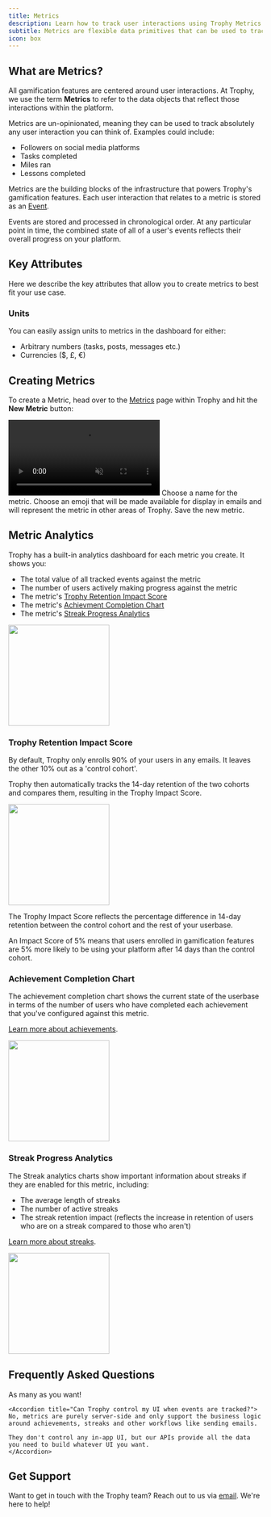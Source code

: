 ```yaml
---
title: Metrics
description: Learn how to track user interactions using Trophy Metrics. Track any user interaction and trigger automated gamification flows with just a few lines of code.
subtitle: Metrics are flexible data primitives that can be used to track any user interaction and drive a wide range of gamified features.
icon: box
---
```


## What are Metrics?

All gamification features are centered around user interactions. At Trophy, we use the term **Metrics** to refer to the data objects that reflect those interactions within the platform.

Metrics are un-opinionated, meaning they can be used to track absolutely any user interaction you can think of. Examples could include:

- Followers on social media platforms
- Tasks completed
- Miles ran
- Lessons completed

Metrics are the building blocks of the infrastructure that powers Trophy's gamification features. Each user interaction that relates to a metric is stored as an [Event](/platform/events).

Events are stored and processed in chronological order. At any particular point in time, the combined state of all of a user's events reflects their overall progress on your platform.

## Key Attributes

Here we describe the key attributes that allow you to create metrics to best fit your use case.

### Units

You can easily assign units to metrics in the dashboard for either:

- Arbitrary numbers (tasks, posts, messages etc.)
- Currencies ($, £, €)

## Creating Metrics

To create a Metric, head over to the [Metrics](https://app.trophy.so/metrics) page within Trophy and hit the **New Metric** button:

<Frame>
  <video
    autoPlay
    muted
    loop
    playsInline
    className="w-full aspect-video"
    src="../assets/platform/metrics/create_new_metric.mp4"
  ></video>
</Frame>

<Steps>
  <Step title="Enter a name">
    Choose a name for the metric.
  </Step>

  <Step title="Choose an emoji">
    Choose an emoji that will be made available for display in emails and will represent the metric in other areas of Trophy.
  </Step>
  
  <Step title="Hit save">
    Save the new metric.
  </Step>
</Steps>

## Metric Analytics

Trophy has a built-in analytics dashboard for each metric you create. It shows you:

- The total value of all tracked events against the metric
- The number of users actively making progress against the metric
- The metric's [Trophy Retention Impact Score](#trophy-retention-impact-score)
- The metric's [Achievment Completion Chart](#achievment-completion-chart)
- The metric's [Streak Progress Analytics](#streak-progress-analytics)

<Frame>
  <img
    height="200"
    noZoom
    src="../assets/platform/metrics/metric_analytics.png"
  />
</Frame>

### Trophy Retention Impact Score

By default, Trophy only enrolls 90% of your users in any emails. It leaves the other 10% out as a 'control cohort'.

Trophy then automatically tracks the 14-day retention of the two cohorts and compares them, resulting in the Trophy Impact Score.

<Frame>
  <img
    height="200"
    noZoom
    src="../assets/platform/metrics/trophy_impact_score.png"
  />
</Frame>

The Trophy Impact Score reflects the percentage difference in 14-day retention between the control cohort and the rest of your userbase.

<Tip>
  An Impact Score of 5% means that users enrolled in gamification features are
  5% more likely to be using your platform after 14 days than the control
  cohort.
</Tip>

### Achievement Completion Chart

The achievement completion chart shows the current state of the userbase in terms of the number of users who have completed each achievement that you've configured against this metric.

[Learn more about achievements](/platform/achievements).

<Frame>
  <img
    height="200"
    noZoom
    src="../assets/platform/metrics/achievement_completions.png"
  />
</Frame>

### Streak Progress Analytics

The Streak analytics charts show important information about streaks if they are enabled for this metric, including:

- The average length of streaks
- The number of active streaks
- The streak retention impact (reflects the increase in retention of users who are on a streak compared to those who aren't)

[Learn more about streaks](/platform/streaks).

<Frame>
  <img
    height="200"
    noZoom
    src="../assets/platform/metrics/streak_analytics.png"
  />
</Frame>

## Frequently Asked Questions

<AccordionGroup>
  <Accordion title="How many metrics can I create?">
    As many as you want!
  </Accordion>

    <Accordion title="Can Trophy control my UI when events are tracked?">
    No, metrics are purely server-side and only support the business logic around achievements, streaks and other workflows like sending emails.

    They don't control any in-app UI, but our APIs provide all the data you need to build whatever UI you want.
    </Accordion>

</AccordionGroup>

## Get Support

Want to get in touch with the Trophy team? Reach out to us via [email](mailto:support@trophy.so). We're here to help!
